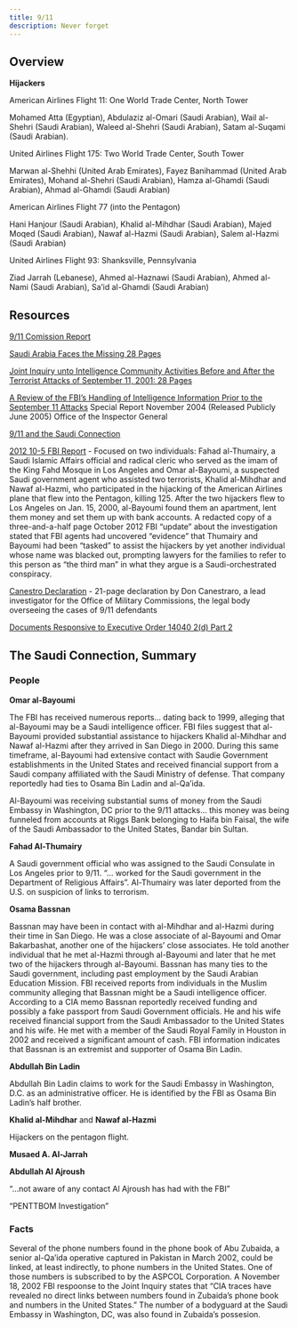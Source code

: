 ```yaml
---
title: 9/11
description: Never forget
---
```


## Overview 

**Hijackers** 

American Airlines Flight 11: One World Trade Center, North Tower

Mohamed Atta (Egyptian), Abdulaziz al-Omari (Saudi Arabian), Wail al-Shehri (Saudi Arabian), Waleed al-Shehri (Saudi Arabian), Satam al-Suqami (Saudi Arabian).

United Airlines Flight 175: Two World Trade Center, South Tower

Marwan al-Shehhi (United Arab Emirates), Fayez Banihammad (United Arab Emirates), Mohand al-Shehri (Saudi Arabian), Hamza al-Ghamdi (Saudi Arabian), Ahmad al-Ghamdi (Saudi Arabian)

American Airlines Flight 77 (into the Pentagon)

Hani Hanjour (Saudi Arabian), Khalid al-Mihdhar (Saudi Arabian), Majed Moqed (Saudi Arabian), Nawaf al-Hazmi (Saudi Arabian), Salem al-Hazmi (Saudi Arabian)

United Airlines Flight 93: Shanksville, Pennsylvania

Ziad Jarrah (Lebanese), Ahmed al-Haznawi (Saudi Arabian), Ahmed al-Nami (Saudi Arabian), Sa'id al-Ghamdi (Saudi Arabian)


## Resources

[9/11 Comission Report](https://govinfo.library.unt.edu/911/report/911Report_Exec.htm)

[Saudi Arabia Faces the Missing 28 Pages](https://www.wilsoncenter.org/sites/default/files/media/documents/publication/saudi_arabia_faces_the_missing_28_pages.pdf)

[Joint Inquiry unto Intelligence Community Activities Before and After the Terrorist Attacks of September 11, 2001: 28 Pages](https://28pagesdotorg.files.wordpress.com/2016/08/declasspart4.pdf)

[A Review of the FBI's Handling of Intelligence Information Prior to the September 11 Attacks](https://oig.justice.gov/sites/default/files/archive/special/0506/chapter5.htm) 
Special Report
November 2004 (Released Publicly June 2005)
Office of the Inspector General

[9/11 and the Saudi Connection](https://theintercept.com/2021/09/11/september-11-saudi-arabia/)

[2012 10-5 FBI Report](https://www.scribd.com/document/461114769/2012-10-5-FBI-Report)
    - Focused on two individuals: Fahad al-Thumairy, a Saudi Islamic Affairs official and radical cleric who served as the imam of the King Fahd Mosque in Los Angeles and Omar al-Bayoumi, a suspected Saudi government agent who assisted two terrorists, Khalid al-Mihdhar and Nawaf al-Hazmi, who participated in the hijacking of the American Airlines plane that flew into the Pentagon, killing 125. After the two hijackers flew to Los Angeles on Jan. 15, 2000, al-Bayoumi found them an apartment, lent them money and set them up with bank accounts. A redacted copy of a three-and-a-half page October 2012 FBI “update” about the investigation stated that FBI agents had uncovered “evidence” that Thumairy and Bayoumi had been “tasked” to assist the hijackers by yet another individual whose name was blacked out, prompting lawyers for the families to refer to this person as “the third man” in what they argue is a Saudi-orchestrated conspiracy.

[Canestro Declaration](https://www.floridabulldog.org/wp-content/uploads/2023/04/Canestraro-Declaration-dated-20-July-2021.pdf)
    - 21-page declaration by Don Canestraro, a lead investigator for the Office of Military Commissions, the legal body overseeing the cases of 9/11 defendants

[Documents Responsive to Executive Order 14040 2(d) Part 2](file:///Users/brendanmccaffrey/Downloads/Documents%20Responsive%20to%20Executive%20Order%2014040%202-d-%20Part%202.pdf)

## The Saudi Connection, Summary

### People

**Omar al-Bayoumi**

The FBI has received numerous reports... dating back to 1999, alleging that al-Bayoumi may be a Saudi intelligence officer. FBI files suggest that al-Bayoumi provided substantial assistance to hijackers Khalid al-Mihdhar and Nawaf al-Hazmi after they arrived in San Diego in 2000. During this same timeframe, al-Bayoumi had extensive contact with Saudie Government establishments in the United States and received financial support from a Saudi company affiliated with the Saudi Ministry of defense. That company reportedly had ties to Osama Bin Ladin and al-Qa'ida.

Al-Bayoumi was receiving substantial sums of money from the Saudi Embassy in Washington, DC prior to the 9/11 attacks... this money was being funneled from accounts at Riggs Bank belonging to Haifa bin Faisal, the wife of the Saudi Ambassador to the United States, Bandar bin Sultan.

**Fahad Al-Thumairy**

A Saudi government official who was assigned to the Saudi Consulate in Los Angeles prior to 9/11. "... worked for the Saudi government in the Department of Religious Affairs". Al-Thumairy was later deported from the U.S. on suspicion of links to terrorism.

**Osama Bassnan**

Bassnan may have been in contact with al-Mihdhar and al-Hazmi during their time in San Diego. He was a close associate of al-Bayoumi and Omar Bakarbashat, another one of the hijackers' close associates. He told another individual that he met al-Hazmi through al-Bayoumi and later that he met two of the hijackers through al-Bayoumi. Bassnan has many ties to the Saudi government, including past employment by the Saudi Arabian Education Mission. FBI received reports from individuals in the Muslim community alleging that Bassnan might be a Saudi intelligence officer. According to a CIA memo Bassnan reportedly received funding and possibly a fake passport from Saudi Government officials. He and his wife received financial support from the Saudi Ambassador to the United States and his wife. He met with a member of the Saudi Royal Family in Houston in 2002 and received a significant amount of cash. FBI information indicates that Bassnan is an extremist and supporter of Osama Bin Ladin.

**Abdullah Bin Ladin** 

Abdullah Bin Ladin claims to work for the Saudi Embassy in Washington, D.C. as an administrative officer. He is identified by the FBI as Osama Bin Ladin's half brother.


**Khalid al-Mihdhar** and **Nawaf al-Hazmi**

Hijackers on the pentagon flight. 

**Musaed A. Al-Jarrah**

**Abdullah Al Ajroush**

"...not aware of any contact Al Ajroush has had with the FBI"

"PENTTBOM Investigation"


### Facts

Several of the phone numbers found in the phone book of Abu Zubaida, a senior al-Qa'ida operative captured in Pakistan in March 2002, could be linked, at least indirectly, to phone numbers in the United States. One of those numbers is subscribed to by the ASPCOL Corporation. A November 18, 2002 FBI respoonse to the Joint Inquiry states that "CIA traces have revealed no direct links between numbers found in Zubaida's phone book and numbers in the United States." The number of a bodyguard at the Saudi Embassy in Washington, DC, was also found in Zubaida's possesion.

